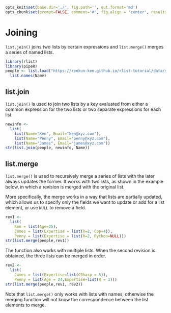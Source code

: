 ```r
opts_knit$set(base.dir='./', fig.path='', out.format='md')
opts_chunk$set(prompt=FALSE, comment='#', fig.align = 'center', results='markup')
```

# Joining

`list.join()` joins two lists by certain expressions and `list.merge()` merges a series of named lists.

```r
library(rlist)
library(pipeR)
people <- list.load("https://renkun-ken.github.io/rlist-tutorial/data/sample.json") %>>%
  list.names(Name)
```


## list.join

`list.join()` is used to join two lists by a key evaluated from either a common expression for the two lists or two separate expressions for each list.

```r
newinfo <-
  list(
    list(Name="Ken", Email="ken@xyz.com"),
    list(Name="Penny", Email="penny@xyz.com"),
    list(Name="James", Email="james@xyz.com"))
str(list.join(people, newinfo, Name))
```

## list.merge

`list.merge()` is used to recursively merge a series of lists with the later always updates the former. It works with two lists, as shown in the example below, in which a revision is merged with the original list.

More specifically, the merge works in a way that lists are partially updated, which allows us to specify only the fields we want to update or add for a list element, or use `NULL` to remove a field.

```r
rev1 <-
  list(
    Ken = list(Age=25),
    James = list(Expertise = list(R=2, Cpp=4)),
    Penny = list(Expertise = list(R=2, Python=NULL)))
str(list.merge(people,rev1))
```

The function also works with multiple lists. When the second revision is obtained, the three lists can be merged in order.

```r
rev2 <-
  list(
    James = list(Expertise=list(CSharp = 5)),
    Penny = list(Age = 24,Expertise=list(R = 3)))
str(list.merge(people,rev1, rev2))
```

Note that `list.merge()` only works with lists with names; otherwise the merging function will not know the correspondence between the list elements to merge.
